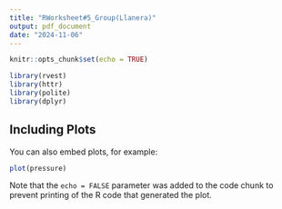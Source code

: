 ```yaml
---
title: "RWorksheet#5_Group(Llanera)"
output: pdf_document
date: "2024-11-06"
---
```


```r
knitr::opts_chunk$set(echo = TRUE)
```
```r
library(rvest)
library(httr)
library(polite)
library(dplyr)
```



## Including Plots

You can also embed plots, for example:

```r
plot(pressure)
```

Note that the `echo = FALSE` parameter was added to the code chunk to prevent printing of the R code that generated the plot.
